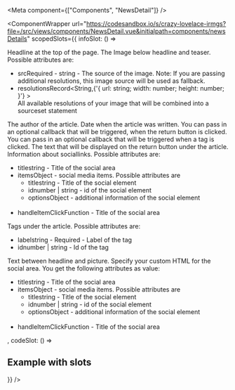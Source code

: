 
<Meta
  component={["Components", "NewsDetail"]}
/>

<ComponentWrapper url="https://codesandbox.io/s/crazy-lovelace-irmgs?file=/src/views/components/NewsDetail.vue&initialpath=components/newsDetails" scopedSlots={{
  infoSlot: () => <div>
<PropsTable>
  <PropsTableRow value="headline" type="String" required>
    Headline at the top of the page.
  </PropsTableRow>
  <PropsTableRow value="image" type="Object" required>
    The Image below headline and teaser.
    Possible attributes are:
    <ul>
    <li><span class="code">src</span>Required - string -  The source of the image.
    Note: If you are passing additional resolutions, this image source will be used as fallback.
    </li>
    <li><span class="code">resolutions</span>Record&lt;String,{'{ url: string; width: number; height: number; }'} &gt;  
   All available resolutions of your image that will be combined into a sourceset statement</li>
    </ul>
  </PropsTableRow>
  <PropsTableRow value="author" type="String">
    The author of the article.
  </PropsTableRow>
  <PropsTableRow value="date" type="String">
      Date when the article was written.
  </PropsTableRow>
  <PropsTableRow value="handleReturnClick" type="Function">
        You can pass in an optional callback that will be triggered, when the return button
            is clicked.
  </PropsTableRow>
  <PropsTableRow value="handleTagClick" type="Function">
      You can pass in an optional callback that will be triggered when a tag
      is clicked.
  </PropsTableRow>
  <PropsTableRow value="returnText" type="String">
    The text that will be displayed on the return button under the article.
  </PropsTableRow>
  <PropsTableRow value="social" type="Object">
    Information about sociallinks. Possible attributes are:
    <ul>
          <li><span class="code">title</span>string - Title of the social area</li>
          <li><span class="code">items</span>Object - social media items. Possible attributes are
            <ul>
              <li><span class="code">title</span>string - Title of the social element</li>
              <li><span class="code">id</span>number | string - id of the social element</li>
              <li><span class="code">options</span>Object - additional information of the social element</li>
            </ul>            
          </li>
          <li><span class="code">handleItemClick</span>Function - Title of the social area</li>
    </ul>
  </PropsTableRow>
  <PropsTableRow value="tags" type="Array">
      Tags under the article. Possible attributes are:
      <ul>
        <li><span class="code">label</span>string - Required - Label of the tag</li>
        <li><span class="code">id</span>number | string -  Id of the tag</li>
      </ul>
  </PropsTableRow>
  <PropsTableRow value="teaser" type="String">
    Text between headline and picture.
  </PropsTableRow>
</PropsTable>
<SlotsTable>
  <SlotsTableRow value="social" prop="SocialArea">
    Specify your custom HTML for the social area. You get the following attributes as value:
    <ul>
          <li><span class="code">title</span>string - Title of the social area</li>
          <li><span class="code">items</span>Object - social media items. Possible attributes are
            <ul>
              <li><span class="code">title</span>string - Title of the social element</li>
              <li><span class="code">id</span>number | string - id of the social element</li>
              <li><span class="code">options</span>Object - additional information of the social element</li>
            </ul>            
          </li>
          <li><span class="code">handleItemClick</span>Function - Title of the social area</li>
    </ul>
  </SlotsTableRow>
</SlotsTable>
</div>,
  codeSlot: () => <div>
<ExampleLoader example="NewsDetail.tsx" />

## Example with slots

<ExampleLoader example="NewsDetail.slots.tsx" />
</div>
}} />